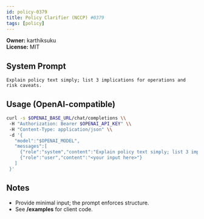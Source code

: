 ```yaml
---
id: policy-0379
title: Policy Clarifier (NCCP) #0379
tags: [policy]
---
```


**Owner:** karthiksuku  
**License:** MIT

## System Prompt
```text
Explain policy text simply; list 3 implications for operations and risk caveats.
```

## Usage (OpenAI-compatible)
```bash
curl -s $OPENAI_BASE_URL/chat/completions \\
 -H "Authorization: Bearer $OPENAI_API_KEY" \\
 -H "Content-Type: application/json" \\
 -d '{
   "model":"$OPENAI_MODEL",
   "messages":[
     {"role":"system","content":"Explain policy text simply; list 3 implications for operations and risk caveats."},
     {"role":"user","content":"<your input here>"}
   ]
 }'
```

## Notes
- Provide minimal input; the prompt enforces structure.
- See **/examples** for client code.
